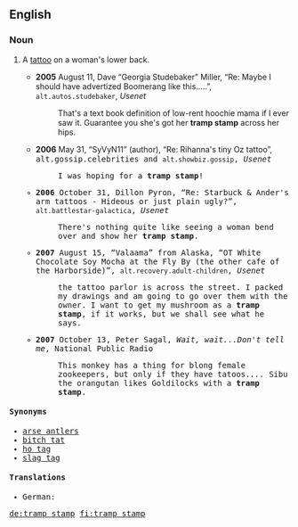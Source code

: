 ==English==
{{wikipedia|Lower back tattoo}}

===Noun===
{{en-noun|head=[[tramp]] [[stamp]]}}

# {{context|derogatory|slang}} A [[tattoo]] on a woman's lower back.
#* '''2005''' August 11, Dave “Georgia Studebaker” Miller, “Re: Maybe I should have advertized Boomerang like this.....”, <tt>alt.autos.studebaker</tt>, ''Usenet''
#*: That's a text book definition of low-rent hoochie mama if I ever saw it. Guarantee you she's got her '''tramp stamp''' across her hips.
#* '''2006''' May 31, “SyVyN11” (author), “Re: Rihanna's tiny Oz tattoo”, <tt>alt.gossip.celebrities<tt> and <tt>alt.showbiz.gossip</tt>, ''Usenet''
#*: I was hoping for a '''tramp stamp'''!
#* '''2006''' October 31, Dillon Pyron, “Re: Starbuck & Ander's arm tattoos - Hideous or just plain ugly?”, <tt>alt.battlestar-galactica</tt>, ''Usenet''
#*: There's nothing quite like seeing a woman bend over and show her '''tramp stamp'''. 
#* '''2007''' August 15, “Valaama” from Alaska, “OT White Chocolate Soy Mocha at the Fly By (the other cafe of the Harborside)”, <tt>alt.recovery.adult-children</tt>, ''Usenet''
#*: the tattoo parlor is across the street. I packed my drawings and am going to go over them with the owner. I want to get my mushroom as a '''tramp stamp''', if it works, but we shall see what he says.
#* '''2007''' October 13, Peter Sagal, ''Wait, wait...Don't tell me'', National Public Radio
#*: This monkey has a thing for blong female zookeepers, but only if they have tatoos.''...'' Sibu the orangutan likes Goldilocks with a '''tramp stamp'''.

====Synonyms====
* [[arse antlers]] {{qualifier|Australia}}
* [[bitch tat]] {{qualifier|vulgar}}
* [[ho tag]] {{qualifier|vulgar}}
* [[slag tag]] {{qualifier|UK, pejorative}}

====Translations====
{{trans-top|tattoo on a woman's lower back}}
* German: {{qualifier|vulgar}} {{t+|de|Arschgeweih|n}}
{{trans-mid}}
{{trans-bottom}}

[[de:tramp stamp]]
[[fi:tramp stamp]]